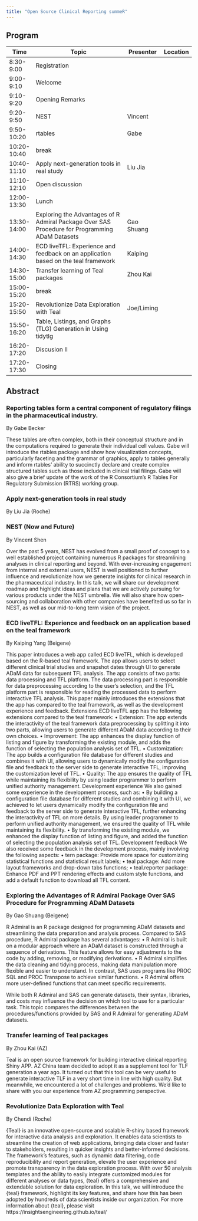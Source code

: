 ```yaml
---
title: "Open Source Clinical Reporting summeR"
---
```


## Program 

| Time        | Topic                                                                                          | Presenter  | Location |
|-------------|------------------------------------------------------------------------------------------------|------------|----------|
| 8:30-9:00   | Registration                                                                                   |            |          |
| 9:00-9:10   | Welcome                                                                                        |            |          |
| 9:10-9:20   | Opening Remarks                                                                                |            |          |
| 9:20-9:50   | NEST                                                                                           | Vincent    |          |
| 9:50-10:20  | rtables                                                                                        | Gabe       |          |
| 10:20-10:40 | break                                                                                          |            |          |
| 10:40-11:10 | Apply next-generation tools in real study                                                      | Liu Jia    |          |
| 11:10-12:10 | Open discussion                                                                                |            |          |
| 12:00-13:30 | Lunch                                                                                          |            |          |
| 13:30-14:00 | Exploring the Advantages of R Admiral Package Over SAS Procedure for Programming ADaM Datasets | Gao Shuang |          |
| 14:00-14:30 | ECD liveTFL: Experience and feedback on an application based on the teal framework             | Kaiping    |          |
| 14:30-15:00 | Transfer learning of Teal packages                                                             | Zhou Kai   |          |
| 15:00-15:20 | break                                                                                          |            |          |
| 15:20-15:50 | Revolutionize Data Exploration with Teal                                                       | Joe/Liming |          |
| 15:50-16:20 | Table, Listings, and Graphs (TLG) Generation in Using tidytlg                                                       |     |          |
| 16:20-17:20 | Discusion II                                                       |          |          |
| 17:20-17:30 | Closing                                                       |          |          |



## Abstract

### Reporting tables form a central component of regulatory filings in the pharmaceutical industry. 

By Gabe Becker

These tables are often complex, both in their conceptual structure and in the computations required to generate their individual cell values. Gabe will introduce the rtables package and show how visualization concepts, particularly faceting and the grammar of graphics, apply to tables generally and inform rtables' ability to succinctly declare and create complex structured tables such as those included in clinical trial filings. Gabe will also give a brief update of the work of the R Consortium's R Tables For Regulatory Submission (RTRS) working group.


### Apply next-generation tools in real study

By Liu Jia (Roche)


### NEST (Now and Future)

By Vincent Shen

Over the past 5 years, NEST has evolved from a small proof of concept to a well established project containing numerous R packages for streamlining analyses in clinical reporting and beyond. With ever-increasing engagement from internal and external users, NEST is well positioned to further influence and revolutionize how we generate insights for clinical research in the pharmaceutical industry. In this talk, we will share our development roadmap and highlight ideas and plans that we are actively pursuing for various products under the NEST umbrella. We will also share how open-sourcing and collaboration with other companies have benefited us so far in NEST, as well as our mid-to-long term vision of the project.

### ECD liveTFL: Experience and feedback on an application based on the teal framework

By Kaiping Yang (Beigene)

This paper introduces a web app called ECD liveTFL, which is developed based on the R-based teal framework. The app allows users to select different clinical trial studies and snapshot dates through UI to generate ADaM data for subsequent TFL analysis. The app consists of two parts: data processing and TFL platform. The data processing part is responsible for data preprocessing according to the user's selection, and the TFL platform part is responsible for reading the processed data to perform interactive TFL analysis. This paper mainly introduces the extensions that the app has compared to the teal framework, as well as the development experience and feedback.
Extensions
ECD liveTFL app has the following extensions compared to the teal framework:
•	Extension: The app extends the interactivity of the teal framework data preprocessing by splitting it into two parts, allowing users to generate different ADaM data according to their own choices.
•	Improvement: The app enhances the display function of listing and figure by transforming the existing module, and adds the function of selecting the population analysis set of TFL.
•	Customization: The app builds a configuration file database for different studies and combines it with UI, allowing users to dynamically modify the configuration file and feedback to the server side to generate interactive TFL, improving the customization level of TFL.
•	Quality: The app ensures the quality of TFL while maintaining its flexibility by using leader programmer to perform unified authority management.
Development experience
We also gained some experience in the development process, such as:
•	By building a configuration file database for different studies and combining it with UI, we achieved to let users dynamically modify the configuration file and feedback to the server side to generate interactive TFL, further enhancing the interactivity of TFL on more details. By using leader programmer to perform unified authority management, we ensured the quality of TFL while maintaining its flexibility.
•	By transforming the existing module, we enhanced the display function of listing and figure, and added the function of selecting the population analysis set of TFL.
Development feedback
We also received some feedback in the development process, mainly involving the following aspects:
•	tern package: Provide more space for customizing statistical functions and statistical result labels;
•	teal package: Add more layout frameworks and drop-down tabs functions;
•	teal.reporter package: Enhance PDF and PPT rendering effects and custom style functions, and add a default function to download all TFL content.


### Exploring the Advantages of R Admiral Package Over SAS Procedure for Programming ADaM Datasets

By Gao Shuang (Beigene)

R Admiral is an R package designed for programming ADaM datasets and streamlining the data preparation and analysis process. Compared to SAS procedure, R Admiral package has several advantages:
•	R Admiral is built on a modular approach where an ADaM dataset is constructed through a sequence of derivations. This feature allows for easy adjustments to the code by adding, removing, or modifying derivations.
•	R Admiral simplifies the data cleaning and tidying process, making data manipulation more flexible and easier to understand. In contrast, SAS uses programs like PROC SQL and PROC Transpose to achieve similar functions.
•	R Admiral offers more user-defined functions that can meet specific requirements.
 
While both R Admiral and SAS can generate datasets, their syntax, libraries, and costs may influence the decision on which tool to use for a particular task. This topic compares the differences between the procedures/functions provided by SAS and R Admiral for generating ADaM datasets.


### Transfer learning of Teal packages

By Zhou Kai (AZ)

Teal is an open source framework for building interactive clinical reporting Shiny APP. AZ China team decided to adopt it as a supplement tool for TLF generation a year ago. It turned out that this tool can be very useful to generate interactive TLF in a very short time in line with high quality. But meanwhile, we encountered a lot of challenges and problems. We'd like to share with you our experience from AZ programming perspective.

### Revolutionize Data Exploration with Teal

By Chendi (Roche)

{Teal} is an innovative open-source and scalable R-shiny based framework for interactive data analysis and exploration. It enables data scientists to streamline the creation of web applications, bringing data closer and faster to stakeholders, resulting in quicker insights and better-informed decisions. The framework's features, such as dynamic data filtering, code reproducibility and report generation, elevate the user experience and promote transparency in the data exploration process. With over 50 analysis templates and the ability to easily integrate customized modules for different analyses or data types, {teal} offers a comprehensive and extendable solution for data exploration. In this talk, we will introduce the {teal} framework, highlight its key features, and share how this has been adopted by hundreds of data scientists inside our organization. For more information about {teal}, please visit https://insightsengineering.github.io/teal/









